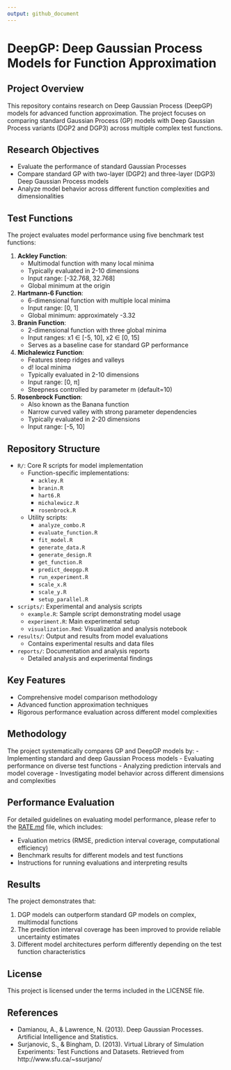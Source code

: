 ```yaml
---
output: github_document
---
```


<!-- README.md is generated from README.Rmd. Please edit that file -->

# DeepGP: Deep Gaussian Process Models for Function Approximation

## Project Overview

This repository contains research on Deep Gaussian Process (DeepGP) models for advanced function approximation. The project focuses on comparing standard Gaussian Process (GP) models with Deep Gaussian Process variants (DGP2 and DGP3) across multiple complex test functions.

## Research Objectives

- Evaluate the performance of standard Gaussian Processes
- Compare standard GP with two-layer (DGP2) and three-layer (DGP3) Deep Gaussian Process models
- Analyze model behavior across different function complexities and dimensionalities

## Test Functions

The project evaluates model performance using five benchmark test functions:

1. **Ackley Function**: 
   - Multimodal function with many local minima
   - Typically evaluated in 2-10 dimensions
   - Input range: [-32.768, 32.768]
   - Global minimum at the origin

2. **Hartmann-6 Function**:
   - 6-dimensional function with multiple local minima
   - Input range: [0, 1]
   - Global minimum: approximately -3.32

3. **Branin Function**:
   - 2-dimensional function with three global minima
   - Input ranges: x1 ∈ [-5, 10], x2 ∈ [0, 15]
   - Serves as a baseline case for standard GP performance

4. **Michalewicz Function**:
   - Features steep ridges and valleys
   - d! local minima
   - Typically evaluated in 2-10 dimensions
   - Input range: [0, π]
   - Steepness controlled by parameter m (default=10)

5. **Rosenbrock Function**:
   - Also known as the Banana function
   - Narrow curved valley with strong parameter dependencies
   - Typically evaluated in 2-20 dimensions
   - Input range: [-5, 10]

## Repository Structure

- `R/`: Core R scripts for model implementation
  - Function-specific implementations:
    - `ackley.R`
    - `branin.R`
    - `hart6.R`
    - `michalewicz.R`
    - `rosenbrock.R`
  - Utility scripts:
    - `analyze_combo.R`
    - `evaluate_function.R`
    - `fit_model.R`
    - `generate_data.R`
    - `generate_design.R`
    - `get_function.R`
    - `predict_deepgp.R`
    - `run_experiment.R`
    - `scale_x.R`
    - `scale_y.R`
    - `setup_parallel.R`

- `scripts/`: Experimental and analysis scripts
  - `example.R`: Sample script demonstrating model usage
  - `experiment.R`: Main experimental setup
  - `visualization.Rmd`: Visualization and analysis notebook

- `results/`: Output and results from model evaluations
  - Contains experimental results and data files

- `reports/`: Documentation and analysis reports
  - Detailed analysis and experimental findings

## Key Features

- Comprehensive model comparison methodology
- Advanced function approximation techniques
- Rigorous performance evaluation across different model complexities


## Methodology

The project systematically compares GP and DeepGP models by:
- Implementing standard and deep Gaussian Process models
- Evaluating performance on diverse test functions
- Analyzing prediction intervals and model coverage
- Investigating model behavior across different dimensions and complexities



## Performance Evaluation

For detailed guidelines on evaluating model performance, please refer to the [RATE.md](RATE.md) file, which includes:

- Evaluation metrics (RMSE, prediction interval coverage, computational efficiency)
- Benchmark results for different models and test functions
- Instructions for running evaluations and interpreting results

## Results

The project demonstrates that:

1. DGP models can outperform standard GP models on complex, multimodal functions
2. The prediction interval coverage has been improved to provide reliable uncertainty estimates
3. Different model architectures perform differently depending on the test function characteristics

## License

This project is licensed under the terms included in the LICENSE file.

## References

- Damianou, A., & Lawrence, N. (2013). Deep Gaussian Processes. Artificial Intelligence and Statistics.
- Surjanovic, S., & Bingham, D. (2013). Virtual Library of Simulation Experiments: Test Functions and Datasets. Retrieved from http://www.sfu.ca/~ssurjano/
